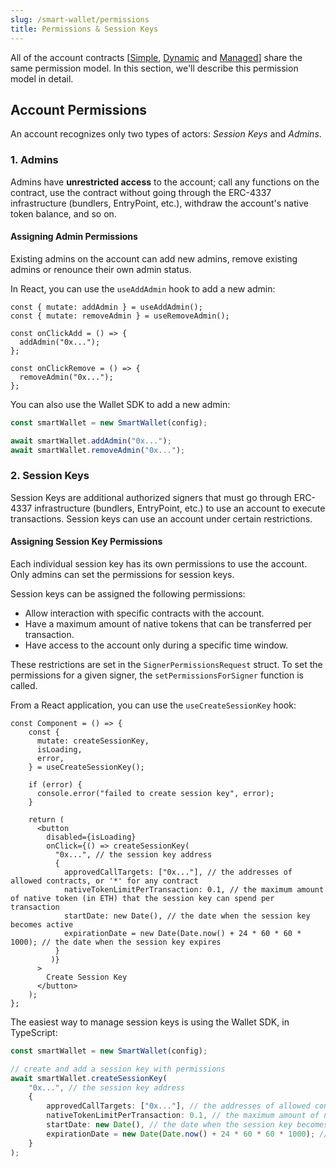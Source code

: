 ```yaml
---
slug: /smart-wallet/permissions
title: Permissions & Session Keys
---
```



All of the account contracts [[Simple](https://thirdweb.com/thirdweb.eth/AccountFactory), [Dynamic](https://thirdweb.com/thirdweb.eth/DynamicAccountFactory) and [Managed](https://thirdweb.com/thirdweb.eth/ManagedAccountFactory)] share the same permission model. In this section, we'll describe this permission model in detail.

## Account Permissions

An account recognizes only two types of actors: _Session Keys_ and _Admins_.

### 1. Admins

Admins have **unrestricted access** to the account; call any functions on the contract, use the contract without going through the ERC-4337 infrastructure (bundlers, EntryPoint, etc.), withdraw the account's native token balance, and so on.

#### Assigning Admin Permissions

Existing admins on the account can add new admins, remove existing admins or renounce their own admin status.

<Tabs>
<TabItem value="react" label="React">

In React, you can use the `useAddAdmin` hook to add a new admin:

```tsx
const { mutate: addAdmin } = useAddAdmin();
const { mutate: removeAdmin } = useRemoveAdmin();

const onClickAdd = () => {
  addAdmin("0x...");
};

const onClickRemove = () => {
  removeAdmin("0x...");
};
```

</TabItem>
<TabItem value="wallet-sdk" label="Wallet SDK">

You can also use the Wallet SDK to add a new admin:

```typescript
const smartWallet = new SmartWallet(config);

await smartWallet.addAdmin("0x...");
await smartWallet.removeAdmin("0x...");
```

</TabItem>
</Tabs>

### 2. Session Keys

Session Keys are additional authorized signers that must go through ERC-4337 infrastructure (bundlers, EntryPoint, etc.) to use an account to execute transactions. Session keys can use an account under certain restrictions.

#### Assigning Session Key Permissions

Each individual session key has its own permissions to use the account. Only admins can set the permissions for session keys.

Session keys can be assigned the following permissions:

- Allow interaction with specific contracts with the account.
- Have a maximum amount of native tokens that can be transferred per transaction.
- Have access to the account only during a specific time window.

These restrictions are set in the `SignerPermissionsRequest` struct.
To set the permissions for a given signer, the `setPermissionsForSigner` function is called.

<Tabs>
  <TabItem value="react" label="React">
<div>

From a React application, you can use the `useCreateSessionKey` hook:

```tsx
const Component = () => {
    const {
      mutate: createSessionKey,
      isLoading,
      error,
    } = useCreateSessionKey();

    if (error) {
      console.error("failed to create session key", error);
    }

    return (
      <button
        disabled={isLoading}
        onClick={() => createSessionKey(
          "0x...", // the session key address
          {
            approvedCallTargets: ["0x..."], // the addresses of allowed contracts, or '*' for any contract
            nativeTokenLimitPerTransaction: 0.1, // the maximum amount of native token (in ETH) that the session key can spend per transaction
            startDate: new Date(), // the date when the session key becomes active
            expirationDate = new Date(Date.now() + 24 * 60 * 60 * 1000); // the date when the session key expires
          }
         )}
      >
        Create Session Key
      </button>
    );
};
```

</div>
</TabItem>
<TabItem value="wallet-sdk" label="Wallet SDK">
<div>

The easiest way to manage session keys is using the Wallet SDK, in TypeScript:

```typescript
const smartWallet = new SmartWallet(config);

// create and add a session key with permissions
await smartWallet.createSessionKey(
    "0x...", // the session key address
    {
        approvedCallTargets: ["0x..."], // the addresses of allowed contracts, or '*' for any contract
        nativeTokenLimitPerTransaction: 0.1, // the maximum amount of native token (in ETH) that the session key can spend per transaction
        startDate: new Date(), // the date when the session key becomes active
        expirationDate = new Date(Date.now() + 24 * 60 * 60 * 1000); // the date when the session key expires
    }
);
```

</div>  
</TabItem>
</Tabs>
